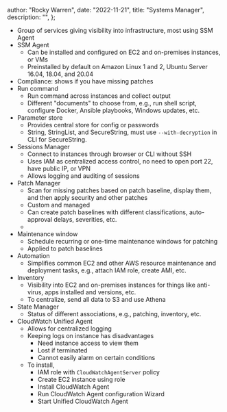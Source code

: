 
  author: "Rocky Warren",
  date: "2022-11-21",
  title: "Systems Manager",
  description: "",
};


- Group of services giving visibility into infrastructure, most using SSM Agent
- SSM Agent
  - Can be installed and configured on EC2 and on-premises instances, or VMs
  - Preinstalled by default on Amazon Linux 1 and 2, Ubuntu Server 16.04, 18.04, and 20.04
- Compliance: shows if you have missing patches
- Run command
  - Run command across instances and collect output
  - Different "documents" to choose from, e.g., run shell script, configure Docker, Ansible playbooks, Windows updates, etc.
- Parameter store
  - Provides central store for config or passwords
  - String, StringList, and SecureString, must use `--with-decryption` in CLI for SecureString.
- Sessions Manager
  - Connect to instances through browser or CLI without SSH
  - Uses IAM as centralized access control, no need to open port 22, have public IP, or VPN
  - Allows logging and auditing of sessions
- Patch Manager
  - Scan for missing patches based on patch baseline, display them, and then apply security and other patches
  - Custom and managed
  - Can create patch baselines with different classifications, auto-approval delays, severities, etc.
  -
- Maintenance window
  - Schedule recurring or one-time maintenance windows for patching
  - Applied to patch baselines
- Automation
  - Simplifies common EC2 and other AWS resource maintenance and deployment tasks, e.g., attach IAM role, create AMI, etc.
- Inventory
  - Visibility into EC2 and on-premises instances for things like anti-virus, apps installed and versions, etc.
  - To centralize, send all data to S3 and use Athena
- State Manager
  - Status of different associations, e.g., patching, inventory, etc.
- CloudWatch Unified Agent
  - Allows for centralized logging
  - Keeping logs on instance has disadvantages
    - Need instance access to view them
    - Lost if terminated
    - Cannot easily alarm on certain conditions
  - To install,
    - IAM role with `CloudWatchAgentServer` policy
    - Create EC2 instance using role
    - Install CloudWatch Agent
    - Run CloudWatch Agent configuration Wizard
    - Start Unified CloudWatch Agent
